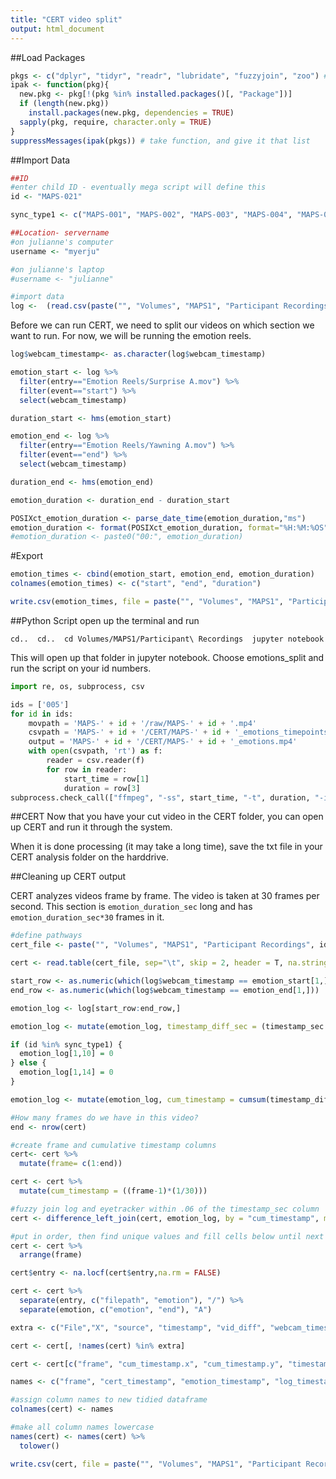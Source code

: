 ```yaml
---
title: "CERT video split"
output: html_document
---
```


##Load Packages
```r
pkgs <- c("dplyr", "tidyr", "readr", "lubridate", "fuzzyjoin", "zoo") # list packages needed
ipak <- function(pkg){
  new.pkg <- pkg[!(pkg %in% installed.packages()[, "Package"])]
  if (length(new.pkg)) 
    install.packages(new.pkg, dependencies = TRUE)
  sapply(pkg, require, character.only = TRUE)
}
suppressMessages(ipak(pkgs)) # take function, and give it that list
```

##Import Data
```r
##ID
#enter child ID - eventually mega script will define this
id <- "MAPS-021"

sync_type1 <- c("MAPS-001", "MAPS-002", "MAPS-003", "MAPS-004", "MAPS-005", "MAPS-006", "MAPS-007", "MAPS-008", "MAPS-009", "MAPS-010", "MAPS-011", "MAPS-012")

##Location- servername
#on julianne's computer 
username <- "myerju"

#on julianne's laptop 
#username <- "julianne"
```

```r
#import data
log <-  (read.csv(paste("", "Volumes", "MAPS1", "Participant Recordings", id, "synced", paste(id,"_log_webcam_sync.csv", sep = ""), sep = "/"))) 
```  

Before we can run CERT, we need to split our videos on which section we want to run. For now, we will be running the emotion reels. 
```r
log$webcam_timestamp<- as.character(log$webcam_timestamp)

emotion_start <- log %>%
  filter(entry=="Emotion Reels/Surprise A.mov") %>%
  filter(event=="start") %>%
  select(webcam_timestamp)

duration_start <- hms(emotion_start)

emotion_end <- log %>%
  filter(entry=="Emotion Reels/Yawning A.mov") %>%
  filter(event=="end") %>%
  select(webcam_timestamp)

duration_end <- hms(emotion_end)

emotion_duration <- duration_end - duration_start

POSIXct_emotion_duration <- parse_date_time(emotion_duration,"ms")
emotion_duration <- format(POSIXct_emotion_duration, format="%H:%M:%OS")
#emotion_duration <- paste0("00:", emotion_duration)
```

#Export 
```r
emotion_times <- cbind(emotion_start, emotion_end, emotion_duration)
colnames(emotion_times) <- c("start", "end", "duration")
```

```r
write.csv(emotion_times, file = paste("", "Volumes", "MAPS1", "Participant Recordings", id, "CERT", paste(id,"_emotions_timepoints.csv", sep = ""), sep = "/"))
```

##Python Script
open up the terminal and run 

`cd..
 cd..
 cd Volumes/MAPS1/Participant\ Recordings
 jupyter notebook
`

This will open up that folder in jupyter notebook. Choose emotions_split and run the script on your id numbers.
```python
import re, os, subprocess, csv

ids = ['005']
for id in ids:
    movpath = 'MAPS-' + id + '/raw/MAPS-' + id + '.mp4'
    csvpath = 'MAPS-' + id + '/CERT/MAPS-' + id + '_emotions_timepoints.csv'
    output = 'MAPS-' + id + '/CERT/MAPS-' + id + '_emotions.mp4'
    with open(csvpath, 'rt') as f:
        reader = csv.reader(f)
        for row in reader:
            start_time = row[1]
            duration = row[3]
subprocess.check_call(["ffmpeg", "-ss", start_time, "-t", duration, "-i", movpath, "-vcodec", "copy", "-acodec", "copy", output])
```


##CERT
Now that you have your cut video in the CERT folder, you can open up CERT and run it through the system.

When it is done processing (it may take a long time), save the txt file in your CERT analysis folder on the harddrive.


##Cleaning up CERT output

CERT analyzes videos frame by frame. The video is taken at 30 frames per second. This section is `emotion_duration_sec` long and has `emotion_duration_sec*30` frames in it.

```r
#define pathways
cert_file <- paste("", "Volumes", "MAPS1", "Participant Recordings", id, "CERT", paste(id,"_emotions.txt", sep = ""), sep = "/")

cert <- read.table(cert_file, sep="\t", skip = 2, header = T, na.strings = "NaN")
```

```r
start_row <- as.numeric(which(log$webcam_timestamp == emotion_start[1,]))
end_row <- as.numeric(which(log$webcam_timestamp == emotion_end[1,]))

emotion_log <- log[start_row:end_row,]

emotion_log <- mutate(emotion_log, timestamp_diff_sec = (timestamp_sec - lag(timestamp_sec)))

if (id %in% sync_type1) {
  emotion_log[1,10] = 0
} else {
  emotion_log[1,14] = 0
}

emotion_log <- mutate(emotion_log, cum_timestamp = cumsum(timestamp_diff_sec))
```
```r
#How many frames do we have in this video?
end <- nrow(cert)

#create frame and cumulative timestamp columns
cert<- cert %>%   
  mutate(frame= c(1:end))

cert <- cert %>%
  mutate(cum_timestamp = ((frame-1)*(1/30)))
```

```r
#fuzzy join log and eyetracker within .06 of the timestamp_sec column
cert <- difference_left_join(cert, emotion_log, by = "cum_timestamp", max_dist =.06) 

#put in order, then find unique values and fill cells below until next unique value
cert <- cert %>%
  arrange(frame)

cert$entry <- na.locf(cert$entry,na.rm = FALSE) 
```

```r
cert <- cert %>%
  separate(entry, c("filepath", "emotion"), "/") %>%
  separate(emotion, c("emotion", "end"), "A")
```

```r
extra <- c("File","X", "source", "timestamp", "vid_diff", "webcam_timestamp", "timestamp_diff_sec", "filepath", "end")

cert <- cert[, !names(cert) %in% extra]

cert <- cert[c("frame", "cum_timestamp.x", "cum_timestamp.y", "timestamp_sec", "webcam_timestamp_sec",  "event", "emotion", "Mouth.Imp.X", "Y", "Left.Eye.Imp.X", "Y.1", "Right.Eye.Imp.X", "Y.2", "Mouth.Left.Corner.Imp.X", "Y.3", "Right.Eye.Nasal.Imp.X", "Y.4", "Mouth.Right.Corner.Imp.X", "Y.5", "Right.Eye.Temporal.Imp.X", "Y.6", "Left.Eye.Temporal.Imp.X", "Y.7", "Left.Eye.Nasal.Imp.X", "Y.8", "Nose.Imp.X", "Y.9", "Mouth.Left.Corner.X", "Y.10", "Mouth.Right.Corner.X", "Y.11", "X.AU.1..Inner.Brow.Raise", "X.AU.2..Outer.Brow.Raise", "X.AU.4..Brow.Lower", "X.AU.5..Eye.Widen", "X.AU.9..Nose.Wrinkle", "X.AU.10..Lip.Raise", "X.AU.12..Lip.Corner.Pull", "X.AU.14..Dimpler", "X.AU.15..Lip.Corner.Depressor", "X.AU.17..Chin.Raise", "X.AU.20..Lip.stretch", "X.AU.6..Cheek.Raise", "X.AU.7..Lids.Tight", "X.AU.18..Lip.Pucker", "X.AU.23..Lip.Tightener", "X.AU.24..Lip.Presser", "X.AU.25..Lips.Part", "X.AU.26..Jaw.Drop", "X.AU.28..Lips.Suck", "X.AU.45..Blink.Eye.Closure", "Fear.Brow..1.2.4.", "Distress.Brow..1..1.4.", "AU.10.Left", "AU.12.Left", "AU.14.Left", "AU.10.Right", "AU.12.Right", "AU.14.Right", "Gender", "Glasses", "Yaw", "Pitch", "Roll", "Smile.Detector", "Anger..v3.",  "Contempt..v3.", "Disgust..v3.", "Fear..v3.", "Joy..v3.", "Sad..v3.", "Surprise..v3.", "Neutral..v3.")] 

names <- c("frame", "cert_timestamp", "emotion_timestamp", "log_timestamp_sec", "webcam_timestamp_sec", "event", "emotion", "Mouth.Imp.X", "Mouth.Imp.Y", "Left.Eye.Imp.X", "Left.Eye.Imp.Y", "Right.Eye.Imp.X", "Right.Eye.Imp.Y", "Mouth.Left.Corner.Imp.X", "Mouth.Left.Corner.Imp.Y", "Right.Eye.Nasal.Imp.X", "Right.Eye.Nasal.Imp.Y", "Mouth.Right.Corner.Imp.X", "Mouth.Right.Corner.Imp.Y", "Right.Eye.Temporal.Imp.X", "Right.Eye.Temporal.Imp.Y", "Left.Eye.Temporal.Imp.X", "Left.Eye.Temporal.Imp.Y", "Left.Eye.Nasal.Imp.X", "Left.Eye.Nasal.Imp.Y", "Nose.Imp.X", "Nose.Imp.Y", "Mouth.Left.Corner.X", "Mouth.Left.Corner.Y", "Mouth.Right.Corner.X", "Mouth.Right.Corner.Y", "AU.1.Inner.Brow.Raise", "AU.2.Outer.Brow.Raise", "AU.4.Brow.Lower", "AU.5.Eye.Widen", "AU.9.Nose.Wrinkle", "AU.10.Lip.Raise", "AU.12.Lip.Corner.Pull", "AU.14.Dimpler", "AU.15.Lip.Corner.Depressor", "AU.17.Chin.Raise", "AU.20.Lip.stretch", "AU.6.Cheek.Raise", "AU.7.Lids.Tight", "AU.18.Lip.Pucker", "AU.23.Lip.Tightener", "AU.24.Lip.Presser", "AU.25.Lips.Part", "AU.26.Jaw.Drop", "AU.28.Lips.Suck", "AU.45.Blink.Eye.Closure", "Fear.Brow.1.2.4.", "Distress.Brow.1.1.4.", "AU.10.Left", "AU.12.Left", "AU.14.Left", "AU.10.Right", "AU.12.Right", "AU.14.Right", "Gender", "Glasses", "Yaw", "Pitch", "Roll", "Smile.Detector", "Anger.v3",  "Contempt.v3", "Disgust.v3", "Fear.v3", "Joy.v3", "Sad.v.", "Surprise.v3", "Neutral.v3.")

#assign column names to new tidied dataframe
colnames(cert) <- names

#make all column names lowercase
names(cert) <- names(cert) %>%
  tolower() 
```

```r
write.csv(cert, file = paste("", "Volumes", "MAPS1", "Participant Recordings", id, "CERT", paste(id,"_emotion_cert.csv", sep = ""), sep = "/"))
```









